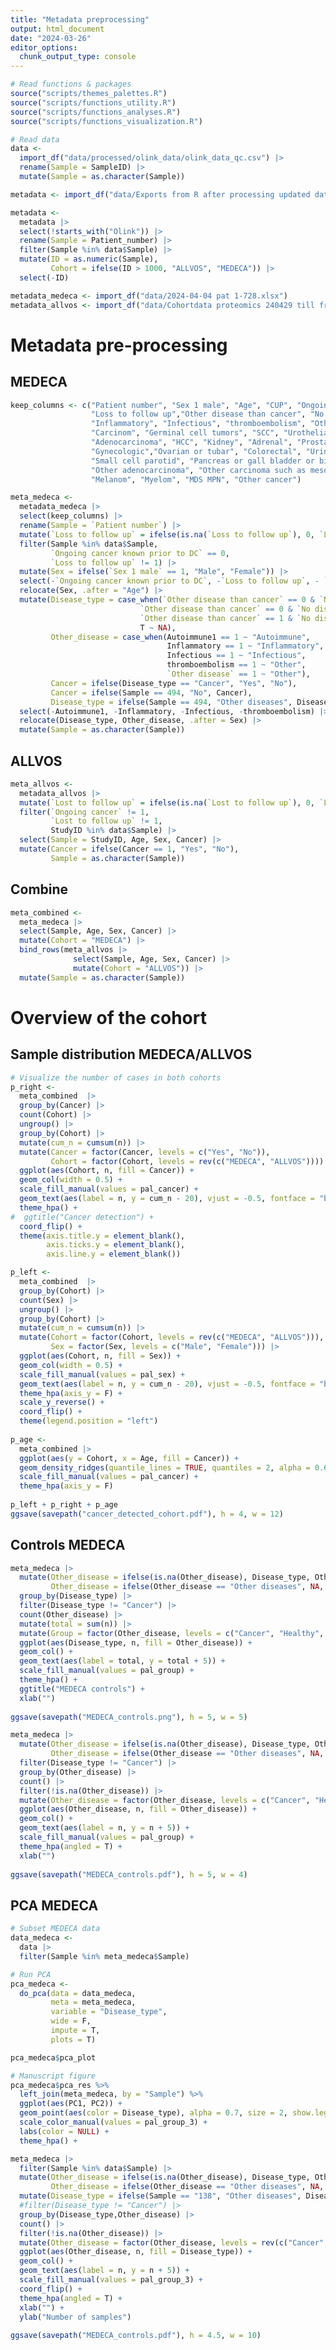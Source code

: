 ```yaml
---
title: "Metadata preprocessing"
output: html_document
date: "2024-03-26"
editor_options: 
  chunk_output_type: console
---
```



```r
# Read functions & packages
source("scripts/themes_palettes.R")
source("scripts/functions_utility.R")
source("scripts/functions_analyses.R")
source("scripts/functions_visualization.R")

# Read data
data <- 
  import_df("data/processed/olink_data/olink_data_qc.csv") |> 
  rename(Sample = SampleID) |> 
  mutate(Sample = as.character(Sample))

metadata <- import_df("data/Exports from R after processing updated data files/all_data.xlsx")

metadata <- 
  metadata |> 
  select(!starts_with("Olink")) |>
  rename(Sample = Patient_number) |> 
  filter(Sample %in% data$Sample) |> 
  mutate(ID = as.numeric(Sample), 
         Cohort = ifelse(ID > 1000, "ALLVOS", "MEDECA")) |> 
  select(-ID)

metadata_medeca <- import_df("data/2024-04-04 pat 1-728.xlsx")
metadata_allvos <- import_df("data/Cohortdata proteomics 240429 till fredrika.xlsx")
```

# Metadata pre-processing

## MEDECA

```r
keep_columns <- c("Patient number", "Sex 1 male", "Age", "CUP", "Ongoing cancer known prior to DC", 
                  "Loss to follow up","Other disease than cancer", "No disease", "Autoimmune1",
                  "Inflammatory", "Infectious", "thromboembolism", "Other disease", "Metastases", 
                  "Carcinom", "Germinal cell tumors", "SCC", "Urothelial", "Neuroendocrine tumors",
                  "Adenocarcinoma", "HCC", "Kidney", "Adrenal", "Prostate", "Lung", "Breast", "Thyroid",
                  "Gynecologic","Ovarian or tubar", "Colorectal", "Urine bladder", "Merkel cell carcinoma",
                  "Small cell parotid", "Pancreas or gall bladder or bile duct", "Ventricle", 
                  "Other adenocarcinoma", "Other carcinoma such as mesothelioma", "Sarkom", "Lymfom",
                  "Melanom", "Myelom", "MDS MPN", "Other cancer")

meta_medeca <- 
  metadata_medeca |>
  select(keep_columns) |> 
  rename(Sample = `Patient number`) |> 
  mutate(`Loss to follow up` = ifelse(is.na(`Loss to follow up`), 0, `Loss to follow up`)) |>
  filter(Sample %in% data$Sample,
         `Ongoing cancer known prior to DC` == 0,
         `Loss to follow up` != 1) |> 
  mutate(Sex = ifelse(`Sex 1 male` == 1, "Male", "Female")) |> 
  select(-`Ongoing cancer known prior to DC`, -`Loss to follow up`, - `Sex 1 male`) |> 
  relocate(Sex, .after = "Age") |> 
  mutate(Disease_type = case_when(`Other disease than cancer` == 0 & `No disease` == 0 ~ "Cancer",
                             `Other disease than cancer` == 0 & `No disease` == 1 ~ "Healthy",
                             `Other disease than cancer` == 1 & `No disease` == 0 ~ "Other diseases",
                             T ~ NA),
         Other_disease = case_when(Autoimmune1 == 1 ~ "Autoimmune",
                                   Inflammatory == 1 ~ "Inflammatory", 
                                   Infectious == 1 ~ "Infectious", 
                                   thromboembolism == 1 ~ "Other", 
                                   `Other disease` == 1 ~ "Other"),
         Cancer = ifelse(Disease_type == "Cancer", "Yes", "No"),
         Cancer = ifelse(Sample == 494, "No", Cancer),
         Disease_type = ifelse(Sample == 494, "Other diseases", Disease_type)) |> 
  select(-Autoimmune1, -Inflammatory, -Infectious, -thromboembolism) |> 
  relocate(Disease_type, Other_disease, .after = Sex) |> 
  mutate(Sample = as.character(Sample))
```

## ALLVOS 

```r
meta_allvos <- 
  metadata_allvos |>
  mutate(`Lost to follow up` = ifelse(is.na(`Lost to follow up`), 0, `Lost to follow up`)) |> 
  filter(`Ongoing cancer` != 1,
         `Lost to follow up` != 1,
         StudyID %in% data$Sample) |> 
  select(Sample = StudyID, Age, Sex, Cancer) |> 
  mutate(Cancer = ifelse(Cancer == 1, "Yes", "No"),
         Sample = as.character(Sample)) 
```

## Combine

```r
meta_combined <- 
  meta_medeca |> 
  select(Sample, Age, Sex, Cancer) |> 
  mutate(Cohort = "MEDECA") |> 
  bind_rows(meta_allvos |> 
              select(Sample, Age, Sex, Cancer) |> 
              mutate(Cohort = "ALLVOS")) |> 
  mutate(Sample = as.character(Sample))
```



# Overview of the cohort


## Sample distribution MEDECA/ALLVOS

```r
# Visualize the number of cases in both cohorts
p_right <- 
  meta_combined  |>
  group_by(Cancer) |>
  count(Cohort) |>
  ungroup() |> 
  group_by(Cohort) |> 
  mutate(cum_n = cumsum(n)) |> 
  mutate(Cancer = factor(Cancer, levels = c("Yes", "No")),
         Cohort = factor(Cohort, levels = rev(c("MEDECA", "ALLVOS")))) |>
  ggplot(aes(Cohort, n, fill = Cancer)) +
  geom_col(width = 0.5) +
  scale_fill_manual(values = pal_cancer) + 
  geom_text(aes(label = n, y = cum_n - 20), vjust = -0.5, fontface = "bold", color = "white") +
  theme_hpa() +
#  ggtitle("Cancer detection") +
  coord_flip() +
  theme(axis.title.y = element_blank(),
        axis.ticks.y = element_blank(),
        axis.line.y = element_blank())

p_left <- 
  meta_combined  |>
  group_by(Cohort) |>
  count(Sex) |>
  ungroup() |> 
  group_by(Cohort) |> 
  mutate(cum_n = cumsum(n)) |> 
  mutate(Cohort = factor(Cohort, levels = rev(c("MEDECA", "ALLVOS"))),
         Sex = factor(Sex, levels = c("Male", "Female"))) |>
  ggplot(aes(Cohort, n, fill = Sex)) + 
  geom_col(width = 0.5) +
  scale_fill_manual(values = pal_sex) + 
  geom_text(aes(label = n, y = cum_n - 20), vjust = -0.5, fontface = "bold", color = "white") +
  theme_hpa(axis_y = F) + 
  scale_y_reverse() +
  coord_flip() +
  theme(legend.position = "left")
  
p_age <- 
  meta_combined |>
  ggplot(aes(y = Cohort, x = Age, fill = Cancer)) +
  geom_density_ridges(quantile_lines = TRUE, quantiles = 2, alpha = 0.6, show.legend = F, scale = 1) +
  scale_fill_manual(values = pal_cancer) +
  theme_hpa(axis_y = F) 
  
p_left + p_right + p_age
ggsave(savepath("cancer_detected_cohort.pdf"), h = 4, w = 12)

```

## Controls MEDECA

```r
meta_medeca |>  
  mutate(Other_disease = ifelse(is.na(Other_disease), Disease_type, Other_disease),
         Other_disease = ifelse(Other_disease == "Other diseases", NA, Other_disease)) |>
  group_by(Disease_type) |>
  filter(Disease_type != "Cancer") |> 
  count(Other_disease) |> 
  mutate(total = sum(n)) |> 
  mutate(Group = factor(Other_disease, levels = c("Cancer", "Healthy", "Autoimmune", "Infectious", "Inflammatory", "Other"))) |> 
  ggplot(aes(Disease_type, n, fill = Other_disease)) +
  geom_col() +
  geom_text(aes(label = total, y = total + 5)) + 
  scale_fill_manual(values = pal_group) +
  theme_hpa() +
  ggtitle("MEDECA controls") +
  xlab("")
  
ggsave(savepath("MEDECA_controls.png"), h = 5, w = 5)

meta_medeca |>  
  mutate(Other_disease = ifelse(is.na(Other_disease), Disease_type, Other_disease),
         Other_disease = ifelse(Other_disease == "Other diseases", NA, Other_disease)) |>
  filter(Disease_type != "Cancer") |> 
  group_by(Other_disease) |> 
  count() |> 
  filter(!is.na(Other_disease)) |>
  mutate(Other_disease = factor(Other_disease, levels = c("Cancer", "Healthy", "Autoimmune", "Infectious", "Inflammatory", "Other"))) |> 
  ggplot(aes(Other_disease, n, fill = Other_disease)) +
  geom_col() +
  geom_text(aes(label = n, y = n + 5)) + 
  scale_fill_manual(values = pal_group) +
  theme_hpa(angled = T) +
  xlab("")
  
ggsave(savepath("MEDECA_controls.pdf"), h = 5, w = 4)
```

## PCA MEDECA

```r
# Subset MEDECA data
data_medeca <- 
  data |> 
  filter(Sample %in% meta_medeca$Sample)

# Run PCA
pca_medeca <- 
  do_pca(data = data_medeca, 
         meta = meta_medeca,
         variable = "Disease_type", 
         wide = F,
         impute = T,
         plots = T)

pca_medeca$pca_plot 

# Manuscript figure
pca_medeca$pca_res %>%
  left_join(meta_medeca, by = "Sample") %>%
  ggplot(aes(PC1, PC2)) +
  geom_point(aes(color = Disease_type), alpha = 0.7, size = 2, show.legend = F) +
  scale_color_manual(values = pal_group_3) +
  labs(color = NULL) +
  theme_hpa() +

meta_medeca |>
  filter(Sample %in% data$Sample) |> 
  mutate(Other_disease = ifelse(is.na(Other_disease), Disease_type, Other_disease),
         Other_disease = ifelse(Other_disease == "Other diseases", NA, Other_disease)) |>
  mutate(Disease_type = ifelse(Sample == "138", "Other diseases", Disease_type)) |> 
  #filter(Disease_type != "Cancer") |> 
  group_by(Disease_type,Other_disease) |> 
  count() |> 
  filter(!is.na(Other_disease)) |>
  mutate(Other_disease = factor(Other_disease, levels = rev(c("Cancer", "Healthy", "Autoimmune", "Infectious", "Inflammatory", "Other")))) |> 
  ggplot(aes(Other_disease, n, fill = Disease_type)) +
  geom_col() +
  geom_text(aes(label = n, y = n + 5)) + 
  scale_fill_manual(values = pal_group_3) +
  coord_flip() +
  theme_hpa(angled = T) +
  xlab("") +
  ylab("Number of samples")
  
ggsave(savepath("MEDECA_controls.pdf"), h = 4.5, w = 10)
```
